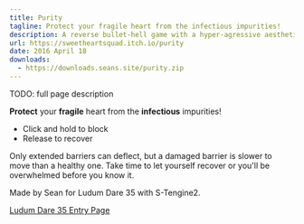 ```yaml
---
title: Purity
tagline: Protect your fragile heart from the infectious impurities!
description: A reverse bullet-hell game with a hyper-agressive aesthetic and a steep difficulty curve.
url: https://sweetheartsquad.itch.io/purity
date: 2016 April 18
downloads:
  - https://downloads.seans.site/purity.zip
---
```


TODO: full page description



**Protect** your **fragile** heart from the **infectious** impurities!

- Click and hold to block
- Release to recover

Only extended barriers can deflect, but a damaged barrier is slower to move than a healthy one. Take time to let yourself recover or you'll be overwhelmed before you know it.

Made by Sean for Ludum Dare 35 with S-Tengine2.

[Ludum Dare 35 Entry Page](http://ludumdare.com/compo/ludum-dare-35/?action=preview&uid=50235)
